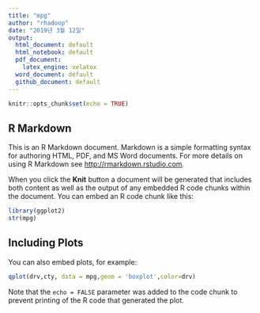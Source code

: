 ```yaml
---
title: "mpg"
author: "rhadoop"
date: "2019년 3월 12일"
output:
  html_document: default
  html_notebook: default
  pdf_document:
    latex_engine: xelatex
  word_document: default
  github_document: default
---
```


```r
knitr::opts_chunk$set(echo = TRUE)
```

## R Markdown

This is an R Markdown document. Markdown is a simple formatting syntax for authoring HTML, PDF, and MS Word documents. For more details on using R Markdown see <http://rmarkdown.rstudio.com>.

When you click the **Knit** button a document will be generated that includes both content as well as the output of any embedded R code chunks within the document. You can embed an R code chunk like this:

```r
library(ggplot2)
str(mpg)
```

## Including Plots

You can also embed plots, for example:

```r
qplot(drv,cty, data = mpg,geom = 'boxplot',color=drv)
```


Note that the `echo = FALSE` parameter was added to the code chunk to prevent printing of the R code that generated the plot.
